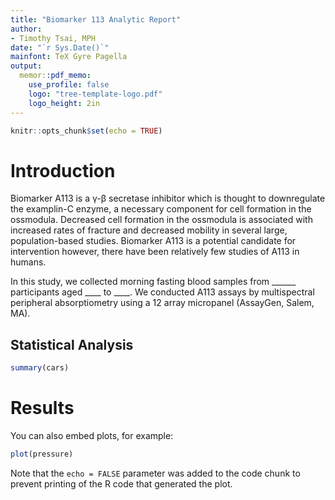 ```yaml
---
title: "Biomarker 113 Analytic Report"
author: 
- Timothy Tsai, MPH
date: "`r Sys.Date()`"
mainfont: TeX Gyre Pagella
output: 
  memor::pdf_memo:
    use_profile: false
    logo: "tree-template-logo.pdf"
    logo_height: 2in
---
```


```r
knitr::opts_chunk$set(echo = TRUE)
```

# Introduction

Biomarker A113 is a γ-β secretase inhibitor which is thought to downregulate the examplin-C enzyme, a necessary component for cell formation in the ossmodula.  Decreased cell formation in the ossmodula is associated with increased rates of fracture and decreased mobility in several large, population-based studies.  Biomarker A113 is a potential candidate for intervention however, there have been relatively few studies of A113 in humans.

In this study, we collected morning fasting blood samples from ______ participants aged ____ to ____.  We conducted A113 assays by multispectral peripheral absorptiometry using a 12 array micropanel (AssayGen, Salem, MA).

## Statistical Analysis

```r
summary(cars)
```

# Results

You can also embed plots, for example:

```r
plot(pressure)
```

Note that the `echo = FALSE` parameter was added to the code chunk to prevent printing of the R code that generated the plot.
